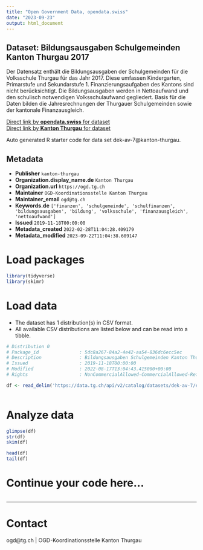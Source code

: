 ```yaml
---
title: "Open Government Data, opendata.swiss"
date: "2023-09-23"
output: html_document
---
```


## Dataset: Bildungsausgaben Schulgemeinden Kanton Thurgau 2017

Der Datensatz enthält die Bildungsausgaben der Schulgemeinden für die Volksschule Thurgau für das Jahr 2017. Diese umfassen Kindergarten, Primarstufe und Sekundarstufe 1. Finanzierungsaufgaben des Kantons sind nicht berücksichtigt. Die Bildungsausgaben werden in Nettoaufwand und den schulisch notwendigen Volksschulaufwand gegliedert. Basis für die Daten bilden die Jahresrechnungen der Thurgauer Schulgemeinden sowie der kantonale Finanzausgleich.

[Direct link by **opendata.swiss** for dataset](https://opendata.swiss/de/dataset/bildungsausgaben-schulgemeinden-kanton-thurgau-2017)<br>
[Direct link by **Kanton Thurgau** for dataset](https://data.tg.ch/explore/dataset/dek-av-7/)

Auto generated R starter code for data set dek-av-7@kanton-thurgau.

## Metadata

- **Publisher** `kanton-thurgau`
- **Organization.display_name.de** `Kanton Thurgau`
- **Organization.url** `https://ogd.tg.ch`
- **Maintainer** `OGD-Koordinationsstelle Kanton Thurgau`
- **Maintainer_email** `ogd@tg.ch`
- **Keywords.de** `['finanzen', 'schulgemeinde', 'schulfinanzen', 'bildungsausgaben', 'bildung', 'volksschule', 'finanzausgleich', 'nettoaufwand']`
- **Issued** `2019-11-18T00:00:00`
- **Metadata_created** `2022-02-28T11:04:28.409179`
- **Metadata_modified** `2023-09-22T11:04:38.609147`


# Load packages

```r

library(tidyverse)
library(skimr)

```

# Load data

-   The dataset has 1 distribution(s) in CSV format.
-   All available CSV distributions are listed below and can be read into a tibble.

```r

# Distribution 0
# Package_id               : 5dc8a267-84a2-4e42-aa54-836dc6ecc5ec
# Description              : Bildungsausgaben Schulgemeinden Kanton Thurgau 2017 (csv)
# Issued                   : 2019-11-18T00:00:00
# Modified                 : 2022-08-17T13:04:43.415000+00:00
# Rights                   : NonCommercialAllowed-CommercialAllowed-ReferenceRequired

df <- read_delim('https://data.tg.ch/api/v2/catalog/datasets/dek-av-7/exports/csv')



```

# Analyze data

```r

glimpse(df)
str(df)
skim(df)

head(df)
tail(df)

```

# Continue your code here...

```r

```

------------------------------------------------------------------------

# Contact

ogd@tg.ch | OGD-Koordinationsstelle Kanton Thurgau
